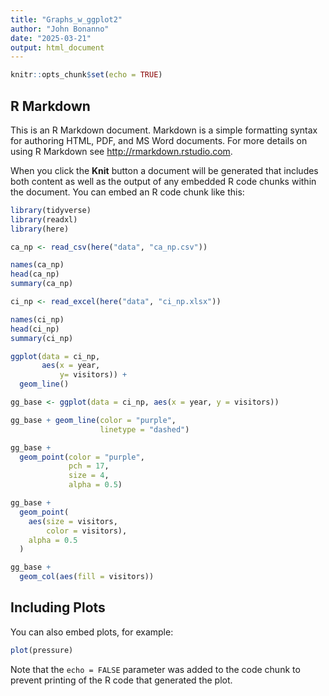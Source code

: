 ```yaml
---
title: "Graphs_w_ggplot2"
author: "John Bonanno"
date: "2025-03-21"
output: html_document
---
```


```r
knitr::opts_chunk$set(echo = TRUE)
```

## R Markdown

This is an R Markdown document. Markdown is a simple formatting syntax for authoring HTML, PDF, and MS Word documents. For more details on using R Markdown see <http://rmarkdown.rstudio.com>.

When you click the **Knit** button a document will be generated that includes both content as well as the output of any embedded R code chunks within the document. You can embed an R code chunk like this:

```r
library(tidyverse)
library(readxl)
library(here)
```


```r
ca_np <- read_csv(here("data", "ca_np.csv"))
```
```r
names(ca_np)
head(ca_np)
summary(ca_np)
```
```r
ci_np <- read_excel(here("data", "ci_np.xlsx"))

names(ci_np)
head(ci_np)
summary(ci_np)

```
```r
ggplot(data = ci_np,
       aes(x = year, 
           y= visitors)) +
  geom_line()
```
```r
gg_base <- ggplot(data = ci_np, aes(x = year, y = visitors))

gg_base + geom_line(color = "purple",
                    linetype = "dashed")
```

```r
gg_base + 
  geom_point(color = "purple",
             pch = 17,
             size = 4,
             alpha = 0.5)
```
```r
gg_base + 
  geom_point(
    aes(size = visitors,
        color = visitors),
    alpha = 0.5
  )
```

```r
gg_base + 
  geom_col(aes(fill = visitors))
```


## Including Plots

You can also embed plots, for example:

```r
plot(pressure)
```

Note that the `echo = FALSE` parameter was added to the code chunk to prevent printing of the R code that generated the plot.
